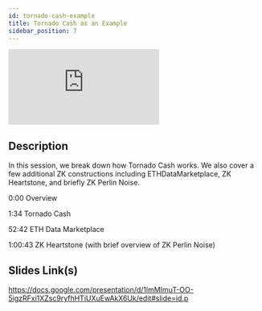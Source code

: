 ```yaml
---
id: tornado-cash-example
title: Tornado Cash as an Example
sidebar_position: 7
---
```


<iframe
  src="https://www.youtube.com/embed/51tjYMic6h8"
  title="YouTube video player"
  frameborder="0"
  allow="accelerometer; autoplay; clipboard-write; encrypted-media; gyroscope; picture-in-picture"
  allowfullscreen
></iframe>

## Description

In this session, we break down how Tornado Cash works. We also cover a few additional ZK constructions including ETHDataMarketplace, ZK Heartstone, and briefly ZK Perlin Noise.

0:00 Overview

1:34 Tornado Cash

52:42 ETH Data Marketplace

1:00:43 ZK Heartstone (with brief overview of ZK Perlin Noise)

## Slides Link(s)

https://docs.google.com/presentation/d/1lmMImuT-OO-5igzRFxi1XZsc9ryfhHTiUXuEwAkX6Uk/edit#slide=id.p
